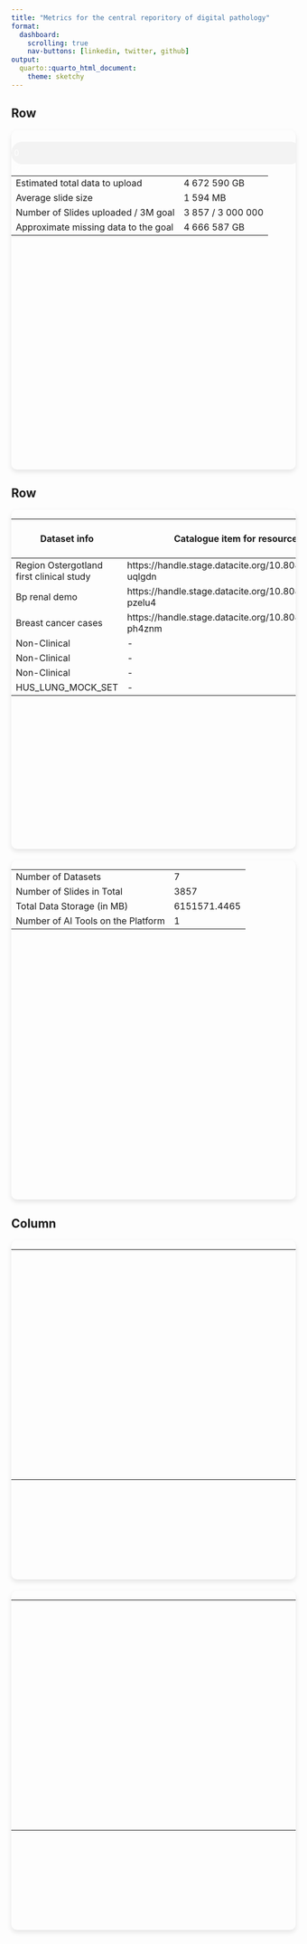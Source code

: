 ```yaml
---
title: "Metrics for the central reporitory of digital pathology"
format: 
  dashboard:
    scrolling: true
    nav-buttons: [linkedin, twitter, github]
output:
  quarto::quarto_html_document:
    theme: sketchy
---
```


##  Row {height=50%}
::: {.card title="Progress Bar"}
```{=html}
<head>
    <meta charset="UTF-8">
    <meta name="viewport" content="width=device-width, initial-scale=1.0">
</head>
<body>
    <div class="progress-container">
        <div class="progress-bar" id="progress-bar">0%</div>
    </div>
    <table>
        <tr>
            <td>Estimated total data to upload</td>
            <td>4 672 590 GB</td>
        </tr>
        <tr>
            <td>Average slide size</td>
            <td>1 594 MB</td>
        </tr>
        <tr>
            <td>Number of Slides uploaded / 3M goal</td>
            <td>3 857 / 3 000 000</td>
        </tr>
        <tr>
            <td>Approximate missing data to the goal</td>
            <td>4 666 587 GB</td>
        </tr>
    </table>
    <script>
        const totalSlides = 3000000;
        const currentSlides = 38570;
        const progressPercentage = (currentSlides / totalSlides) * 100;
        const progressBar = document.getElementById('progress-bar');
        progressBar.style.width = progressPercentage + '%';
        progressBar.textContent = progressPercentage.toFixed(2) + '%';
    </script>
</body>
```
:::


##  Row {height=50%}
::: {.card title="Datasets"}
```{=html}
<table>
  <thead>
    <tr>
      <th>Dataset info</th>
      <th>Catalogue item for resource</th>
      <th>Number of slides</th>
    </tr>
  </thead>
  <tbody>
    <tr>
      <td>Region Ostergotland first clinical study</td>
      <td>https://handle.stage.datacite.org/10.80869/uwsu-uqlgdn</td>
      <td>76 (+361)</td>
    </tr>
    <tr>
      <td>Bp renal demo</td>
      <td>https://handle.stage.datacite.org/10.80869/cw8i-pzelu4</td>
      <td>26</td>
    </tr>
    <tr>
      <td>Breast cancer cases</td>
      <td>https://handle.stage.datacite.org/10.80869/jkju-ph4znm</td>
      <td>590</td>
    </tr>
    <tr>
      <td>Non-Clinical</td>
      <td>-</td>
      <td>1532</td>
    </tr>
    <tr>
      <td>Non-Clinical</td>
      <td>-</td>
      <td>971</td>
    </tr>
    <tr>
      <td>Non-Clinical</td>
      <td>-</td>
      <td>616</td>
    </tr>
    <tr>
      <td>HUS_LUNG_MOCK_SET</td>
      <td>-</td>
      <td>46</td>
    </tr>
  </tbody>
</table>
```
:::

::: {.card title="Numbers"}
```{=html}
<table>
    <tr>
      <td>Number of Datasets</td>
      <td>7</td>
    </tr>
    <tr>
      <td>Number of Slides in Total</td>
      <td>3857</td>
    </tr>
    <tr>
      <td>Total Data Storage (in MB)</td>
      <td>6151571.4465</td>
    </tr>
    <tr>
      <td>Number of AI Tools on the Platform</td>
      <td>1</td>
    </tr>
</table>
```
:::

##  Column {width=50%}
::: {.card title="Slides"}
```{=html}
<table>
    <tr>
      <td>
        <div id="slidesPieChart" style="width: 600px; height: 400px;"></div>
      </td>
    </tr>
</table>
```
:::

::: {.card title="Datasets"}
```{=html}
<table>
    <tr>
      <td>
        <div id="datasetPieChart" style="width: 600px; height: 400px;"></div>
      </td>
    </tr>
</table>
<script type="text/javascript" src="https://www.gstatic.com/charts/loader.js"></script>
<script type="text/javascript">
  google.charts.load('current', {'packages':['corechart']});
  google.charts.setOnLoadCallback(drawChart);

  function drawChart() {
    var data = google.visualization.arrayToDataTable([
      ['Category', 'Number of Slides'],
      ['Slides from Animal Species', 3119],
      ['Slides from Humans', 738]
    ]);

    var options = {
      title: 'Proportion of Slides by Source',
      pieHole: 0.4,
      colors: ['#1f77b4', '#ff7f0e']
    };

    var chart = new google.visualization.PieChart(document.getElementById('slidesPieChart'));
    chart.draw(data, options);
  }
</script>

<script type="text/javascript">
  google.charts.load('current', {'packages':['corechart']});
  google.charts.setOnLoadCallback(drawChart);

  function drawChart() {
    var data = google.visualization.arrayToDataTable([
      ['Category', 'Number of Items'],
      ['Datasets from Animal Species', 3],
      ['Datasets from Humans', 4]
    ]);

    var options = {
      title: 'Proportion of Datasets by Source',
      pieHole: 0.4,
      colors: ['#1f77b4', '#ff7f0e']
    };

    var chart = new google.visualization.PieChart(document.getElementById('datasetPieChart'));
    chart.draw(data, options);
  }
</script>

```

:::

<style>
  .progress-container {
            width: 100%;
            background-color: #f3f3f3;
            border-radius: 25px;
            padding: 5px;
            margin: 20px 0;
        }
  .progress-bar {
      width: 0;
      height: 30px;
      background-color: #4caf50;
      border-radius: 25px;
      text-align: center;
      line-height: 30px;
      color: white;
      transition: width 0.5s;
  }
  .dashboard {
    display: flex;
    justify-content: space-around;
    flex-wrap: wrap;
  }
  .card {
    /* width: 45%; */
    height: 600px;
    margin-bottom: 20px;
    box-shadow: 0 4px 8px rgba(0, 0, 0, 0.1);
    border-radius: 10px;
    overflow: hidden;
  }
  .card-header {
    background-color: #007bff;
    color: white;
    padding: 10px;
    text-align: center;
    font-weight: bold;
  }
  /* .card-body {
    padding: 20px;
  } */
  ul {
    list-style-type: none;
    padding: 0;
  }
  li {
    margin-bottom: 10px;
  }
</style>
